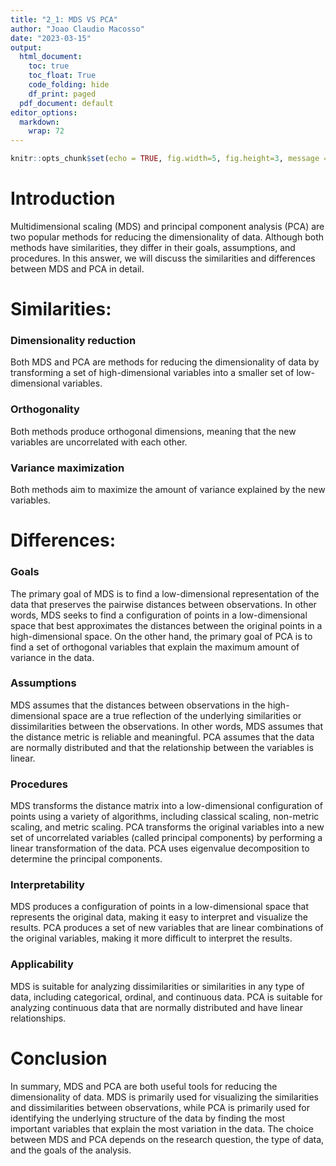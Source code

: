 ```yaml
---
title: "2_1: MDS VS PCA"
author: "Joao Claudio Macosso"
date: "2023-03-15"
output:
  html_document:
    toc: true
    toc_float: True
    code_folding: hide
    df_print: paged
  pdf_document: default
editor_options: 
  markdown: 
    wrap: 72
---
```



```r
knitr::opts_chunk$set(echo = TRUE, fig.width=5, fig.height=3, message = F, warning = F)
```

# Introduction
Multidimensional scaling (MDS) and principal component analysis (PCA) are two popular methods for reducing the dimensionality of data. Although both methods have similarities, they differ in their goals, assumptions, and procedures. In this answer, we will discuss the similarities and differences between MDS and PCA in detail.

# Similarities:

### Dimensionality reduction
Both MDS and PCA are methods for reducing the dimensionality of data by transforming a set of high-dimensional variables into a smaller set of low-dimensional variables.

### Orthogonality
Both methods produce orthogonal dimensions, meaning that the new variables are uncorrelated with each other.

### Variance maximization
Both methods aim to maximize the amount of variance explained by the new variables.

# Differences:

### Goals
The primary goal of MDS is to find a low-dimensional representation of the data that preserves the pairwise distances between observations. In other words, MDS seeks to find a configuration of points in a low-dimensional space that best approximates the distances between the original points in a high-dimensional space. On the other hand, the primary goal of PCA is to find a set of orthogonal variables that explain the maximum amount of variance in the data.

### Assumptions
MDS assumes that the distances between observations in the high-dimensional space are a true reflection of the underlying similarities or dissimilarities between the observations. In other words, MDS assumes that the distance metric is reliable and meaningful. PCA assumes that the data are normally distributed and that the relationship between the variables is linear.

### Procedures
MDS transforms the distance matrix into a low-dimensional configuration of points using a variety of algorithms, including classical scaling, non-metric scaling, and metric scaling. PCA transforms the original variables into a new set of uncorrelated variables (called principal components) by performing a linear transformation of the data. PCA uses eigenvalue decomposition to determine the principal components.

### Interpretability
MDS produces a configuration of points in a low-dimensional space that represents the original data, making it easy to interpret and visualize the results. PCA produces a set of new variables that are linear combinations of the original variables, making it more difficult to interpret the results.

### Applicability
MDS is suitable for analyzing dissimilarities or similarities in any type of data, including categorical, ordinal, and continuous data. PCA is suitable for analyzing continuous data that are normally distributed and have linear relationships.


# Conclusion
In summary, MDS and PCA are both useful tools for reducing the dimensionality of data. MDS is primarily used for visualizing the similarities and dissimilarities between observations, while PCA is primarily used for identifying the underlying structure of the data by finding the most important variables that explain the most variation in the data. The choice between MDS and PCA depends on the research question, the type of data, and the goals of the analysis.




